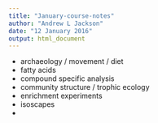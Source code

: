 ```yaml
---
title: "January-course-notes"
author: "Andrew L Jackson"
date: "12 January 2016"
output: html_document
---
```


+ archaeology / movement / diet
+ fatty acids
+ compound specific analysis
+ community structure / trophic ecology
+ enrichment experiments
+ isoscapes
+ 

